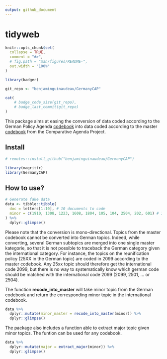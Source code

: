 ```yaml
---
output: github_document
---
```


<!-- README.md is generated from README.Rmd. Please edit that file -->
# tidyweb 

```r
knitr::opts_chunk$set(
  collapse = TRUE,
  comment = "#>",
  # fig.path = "man/figures/README-",
  out.width = "100%"
)

```

```r

library(badger)

git_repo <- "benjaminguinaudeau/GermanyCAP"

cat(
	# badge_code_size(git_repo),
	# badge_last_commit(git_repo)
)
```

This package aims at easing the conversion of data coded according to the German Policy Agenda [codebook]() into data coded according to the master [codebook](https://www.comparativeagendas.net/pages/master-codebook) from the Comparative Agenda Project. 

## Install

```r
# remotes::install_github("benjaminguinaudeau/GermanyCAP")

library(magrittr)
library(GermanyCAP)
```

## How to use? 

```r

# Generate fake data
data <- tibble::tibble(
  doc = letters[1:10], # 10 documents to code
  minor = c(1910, 1308, 1223, 1608, 1804, 105, 104, 2504, 202, 601) # 10 german subtopic associated with each document
) %>%
  dplyr::glimpse()
```

Please note that the conversion is mono-directional. Topics from the master codebook cannot be converted into German topics. Indeed, while converting, several German subtopics are merged into one single master kategorie, so that it is not possible to traceback the German category given the international category. For instance, the topics on the reunification policy (25XX in the German topic) are coded in 2099 according to the master codebook. Any 25xx topic should therefore get the international code 2099, but there is no way to systematically know which german code should be matched with the international code 2099 (2099, 2501, ... or 2504).

The function **recode_into_master** will take minor topic from the German codebook and return the corresponding minor topic in the international codebook. 

```r
data %>%
  dplyr::mutate(minor_master = recode_into_master(minor)) %>%
  dplyr::glimpse()
```

The package also includes a function able to extract major topic given minor topics. The funtion can be used for any codebook. 


```r
data %>%
  dplyr::mutate(major = extract_major(minor)) %>%
  dplyr::glimpse()

```

